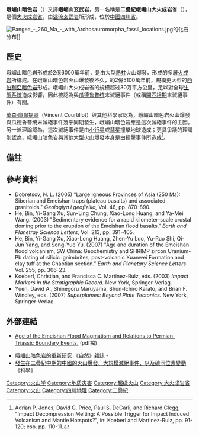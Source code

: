 '''峨嵋山暗色岩'''（{{lang-en|Emeishan Traps}}）又譯'''峨嵋山玄武岩'''，另一名稱是'''二疊紀峨嵋山大火成岩省'''（{{lang|en|Permian Emeishan Large Igneous Province}}），是個[[大火成岩省|大火成岩省]]，由[[溢流玄武岩|溢流玄武岩]]所形成，位於[[中國|中國]][[四川省|四川省]]。

[[File:Pangea_-_260_Ma_-_with_Archosauromorpha_fossil_locations.jpg|thumb]]的化石分布]]

==歷史==
峨嵋山暗色岩形成於2億6000萬年前，是由大型[[熱柱|熱柱]]火山爆發，形成的多層[[火成岩|火成岩]]所構成。在峨嵋山暗色岩火山爆發後不久，約2億5100萬年前，規模更大型的[[西伯利亞暗色岩|西伯利亞暗色岩]]形成。峨嵋山大火成岩省的規模超过30万平方公里，足以對全球[[生態系統|生態系統]]造成影響，因此被認為與[[瓜德鲁普统|瓜德鲁普统]]末滅絕事件（或稱[[開匹坦期|開匹坦期]]末滅絕事件）有關。

[[萬森·庫爾提歐|萬森·庫爾提歐]]（Vincent Courtillot）與其他科學家認為，峨嵋山暗色岩火山爆發與瓜德鲁普统末滅絕事件幾乎同期發生，峨嵋山暗色岩應是這次滅絕事件的主因。另一派理論認為，這次滅絕事件是由[[小行星|小行星]]或[[彗星|彗星]]撞擊地球造成；更具爭議的理論則認為，峨嵋山暗色岩與其他大型火山爆發本身是由撞擊事件所造成<ref>Adrian P. Jones, David G. Price, Paul S. DeCarli, and Richard Clegg, "Impact Decompression Melting: A Possible Trigger for Impact Induced Volcanism and Mantle Hotspots?", in: Koeberl and Martinez-Ruiz, pp. 91-120; esp. pp. 110-11.</ref>。
==備註==
<references/>

==參考資料==
* Dobretsov, N. L. (2005) "Large Igneous Provinces of Asia (250 Ma): Siberian and Emeishan traps (plateau basalts) and associated granitoids." ''Geologiya i geofizika,'' Vol. 46, pp. 870-890.
* He, Bin, Yi-Gang Xu, Sun-Ling Chung, Xiao-Long Huang, and Ya-Mei Wang. (2003) "Sedimentary evidence for a rapid kilometer-scale crustal doming prior to the eruption of the Emeishan flood basalts." ''Earth and Planetray Science Letters,'' Vol. 213, pp. 391-405.
* He, Bin, Yi-Gang Xu, Xiao-Long Huang, Zhen-Yu Luo, Yu-Ruo Shi, Qi-Jun Yang, and Song-Yue Yu. (2007) "Age and duration of the Emeishan flood volcanism, SW China: Geochemistry and SHRIMP zircon Uranium-Pb dating of silicic ignimbrites, post-volcanic Xuanwei Formation and clay tuff at the Chaotian section." ''Earth and Planetary Science Letters'' Vol. 255, pp. 306-23.
* Koeberl, Christian, and Francisca C. Martinez-Ruiz, eds. (2003) ''Impact Markers in the Stratigraphic Record.'' New York, Springer-Verlag.
* Yuen, David A., Shinegoru Maruyama, Shun-Ichiro Karato, and Brian F. Windley, eds. (2007) ''Superplumes: Beyond Plate Tectonics.'' New York, Springer-Verlag.

==外部連結==
*{{en}}[http://argonlab.gl.ntu.edu.tw/papers/Lo-Emeishan.pdf Age of the Emeishan Flood Magmatism and Relations to Permian-Triassic Boundary Events.] {{Wayback|url=http://argonlab.gl.ntu.edu.tw/papers/Lo-Emeishan.pdf |date=20110725171905 }}(pdf檔)
* [http://www.nature.com/ngeo/journal/v1/n9/abs/ngeo281.html 峨嵋山暗色岩的重新研究] {{Wayback|url=http://www.nature.com/ngeo/journal/v1/n9/abs/ngeo281.html |date=20160403212533 }}《自然》雜誌 -
* [http://www.sciencemag.org/cgi/content/short/324/5931/1179 發生在二疊紀中期的中國的火山爆發、大規模滅絕事件、以及碳同位素變動] {{Wayback|url=http://www.sciencemag.org/cgi/content/short/324/5931/1179 |date=20091221225325 }}《科學》 

{{大火成岩省}}

[[Category:火山学|Category:火山学]]
[[Category:地质灾害|Category:地质灾害]]
[[Category:超级火山|Category:超级火山]]
[[Category:大火成岩省|Category:大火成岩省]]
[[Category:火山|Category:火山]]
[[Category:四川地理|Category:四川地理]]
[[Category:二疊紀|Category:二疊紀]]
